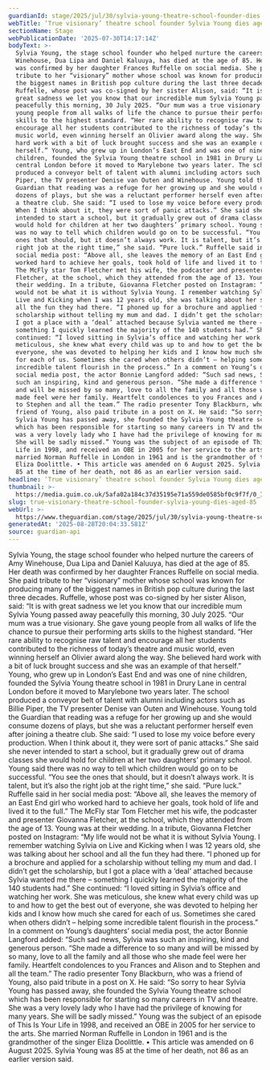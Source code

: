 ```yaml
---
guardianId: stage/2025/jul/30/sylvia-young-theatre-school-founder-dies
webTitle: ‘True visionary’ theatre school founder Sylvia Young dies aged 85
sectionName: Stage
webPublicationDate: '2025-07-30T14:17:14Z'
bodyText: >-
  Sylvia Young, the stage school founder who helped nurture the careers of Amy
  Winehouse, Dua Lipa and Daniel Kaluuya, has died at the age of 85. Her death
  was confirmed by her daughter Frances Ruffelle on social media. She paid
  tribute to her “visionary” mother whose school was known for producing many of
  the biggest names in British pop culture during the last three decades.
  Ruffelle, whose post was co-signed by her sister Alison, said: “It is with
  great sadness we let you know that our incredible mum Sylvia Young passed away
  peacefully this morning, 30 July 2025. “Our mum was a true visionary. She gave
  young people from all walks of life the chance to pursue their performing arts
  skills to the highest standard. “Her rare ability to recognise raw talent and
  encourage all her students contributed to the richness of today’s theatre and
  music world, even winning herself an Olivier award along the way. She believed
  hard work with a bit of luck brought success and she was an example of that
  herself.” Young, who grew up in London’s East End and was one of nine
  children, founded the Sylvia Young theatre school in 1981 in Drury Lane in
  central London before it moved to Marylebone two years later. The school
  produced a conveyor belt of talent with alumni including actors such as Billie
  Piper, the TV presenter Denise van Outen and Winehouse. Young told the
  Guardian that reading was a refuge for her growing up and she would consume
  dozens of plays, but she was a reluctant performer herself even after joining
  a theatre club. She said: “I used to lose my voice before every production.
  When I think about it, they were sort of panic attacks.” She said she never
  intended to start a school, but it gradually grew out of drama classes she
  would hold for children at her two daughters’ primary school. Young said there
  was no way to tell which children would go on to be successful. “You see the
  ones that should, but it doesn’t always work. It is talent, but it’s also the
  right job at the right time,” she said. “Pure luck.” Ruffelle said in her
  social media post: “Above all, she leaves the memory of an East End girl who
  worked hard to achieve her goals, took hold of life and lived it to the full.”
  The McFly star Tom Fletcher met his wife, the podcaster and presenter Giovanna
  Fletcher, at the school, which they attended from the age of 13. Young was at
  their wedding. In a tribute, Giovanna Fletcher posted on Instagram: “My life
  would not be what it is without Sylvia Young. I remember watching Sylvia on
  Live and Kicking when I was 12 years old, she was talking about her school and
  all the fun they had there. “I phoned up for a brochure and applied for a
  scholarship without telling my mum and dad. I didn’t get the scholarship, but
  I got a place with a ‘deal’ attached because Sylvia wanted me there –
  something I quickly learned the majority of the 140 students had.” She
  continued: “I loved sitting in Sylvia’s office and watching her work. She was
  meticulous, she knew what every child was up to and how to get the best out of
  everyone, she was devoted to helping her kids and I know how much she cared
  for each of us. Sometimes she cared when others didn’t – helping some
  incredible talent flourish in the process.” In a comment on Young’s daughters’
  social media post, the actor Bonnie Langford added: “Such sad news, Sylvia was
  such an inspiring, kind and generous person. “She made a difference to so many
  and will be missed by so many, love to all the family and all those who she
  made feel were her family. Heartfelt condolences to you Frances and Alison and
  to Stephen and all the team.” The radio presenter Tony Blackburn, who was a
  friend of Young, also paid tribute in a post on X. He said: “So sorry to hear
  Sylvia Young has passed away, she founded the Sylvia Young theatre school
  which has been responsible for starting so many careers in TV and theatre. She
  was a very lovely lady who I have had the privilege of knowing for many years.
  She will be sadly missed.” Young was the subject of an episode of This Is Your
  Life in 1998, and received an OBE in 2005 for her service to the arts. She
  married Norman Ruffelle in London in 1961 and is the grandmother of the singer
  Eliza Doolittle. • This article was amended on 6 August 2025. Sylvia Young was
  85 at the time of her death, not 86 as an earlier version said.
headline: ‘True visionary’ theatre school founder Sylvia Young dies aged 85
thumbnail: >-
  https://media.guim.co.uk/5afa02a184c37d35195e71a559de0585bf0c9f7f/0_1409_4480_3582/500.jpg
slug: true-visionary-theatre-school-founder-sylvia-young-dies-aged-85
webUrl: >-
  https://www.theguardian.com/stage/2025/jul/30/sylvia-young-theatre-school-founder-dies
generatedAt: '2025-08-28T20:04:33.581Z'
source: guardian-api
---
```

Sylvia Young, the stage school founder who helped nurture the careers of Amy Winehouse, Dua Lipa and Daniel Kaluuya, has died at the age of 85. Her death was confirmed by her daughter Frances Ruffelle on social media. She paid tribute to her “visionary” mother whose school was known for producing many of the biggest names in British pop culture during the last three decades. Ruffelle, whose post was co-signed by her sister Alison, said: “It is with great sadness we let you know that our incredible mum Sylvia Young passed away peacefully this morning, 30 July 2025. “Our mum was a true visionary. She gave young people from all walks of life the chance to pursue their performing arts skills to the highest standard. “Her rare ability to recognise raw talent and encourage all her students contributed to the richness of today’s theatre and music world, even winning herself an Olivier award along the way. She believed hard work with a bit of luck brought success and she was an example of that herself.” Young, who grew up in London’s East End and was one of nine children, founded the Sylvia Young theatre school in 1981 in Drury Lane in central London before it moved to Marylebone two years later. The school produced a conveyor belt of talent with alumni including actors such as Billie Piper, the TV presenter Denise van Outen and Winehouse. Young told the Guardian that reading was a refuge for her growing up and she would consume dozens of plays, but she was a reluctant performer herself even after joining a theatre club. She said: “I used to lose my voice before every production. When I think about it, they were sort of panic attacks.” She said she never intended to start a school, but it gradually grew out of drama classes she would hold for children at her two daughters’ primary school. Young said there was no way to tell which children would go on to be successful. “You see the ones that should, but it doesn’t always work. It is talent, but it’s also the right job at the right time,” she said. “Pure luck.” Ruffelle said in her social media post: “Above all, she leaves the memory of an East End girl who worked hard to achieve her goals, took hold of life and lived it to the full.” The McFly star Tom Fletcher met his wife, the podcaster and presenter Giovanna Fletcher, at the school, which they attended from the age of 13. Young was at their wedding. In a tribute, Giovanna Fletcher posted on Instagram: “My life would not be what it is without Sylvia Young. I remember watching Sylvia on Live and Kicking when I was 12 years old, she was talking about her school and all the fun they had there. “I phoned up for a brochure and applied for a scholarship without telling my mum and dad. I didn’t get the scholarship, but I got a place with a ‘deal’ attached because Sylvia wanted me there – something I quickly learned the majority of the 140 students had.” She continued: “I loved sitting in Sylvia’s office and watching her work. She was meticulous, she knew what every child was up to and how to get the best out of everyone, she was devoted to helping her kids and I know how much she cared for each of us. Sometimes she cared when others didn’t – helping some incredible talent flourish in the process.” In a comment on Young’s daughters’ social media post, the actor Bonnie Langford added: “Such sad news, Sylvia was such an inspiring, kind and generous person. “She made a difference to so many and will be missed by so many, love to all the family and all those who she made feel were her family. Heartfelt condolences to you Frances and Alison and to Stephen and all the team.” The radio presenter Tony Blackburn, who was a friend of Young, also paid tribute in a post on X. He said: “So sorry to hear Sylvia Young has passed away, she founded the Sylvia Young theatre school which has been responsible for starting so many careers in TV and theatre. She was a very lovely lady who I have had the privilege of knowing for many years. She will be sadly missed.” Young was the subject of an episode of This Is Your Life in 1998, and received an OBE in 2005 for her service to the arts. She married Norman Ruffelle in London in 1961 and is the grandmother of the singer Eliza Doolittle. • This article was amended on 6 August 2025. Sylvia Young was 85 at the time of her death, not 86 as an earlier version said.
